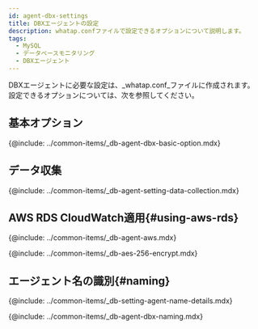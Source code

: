 ```yaml
---
id: agent-dbx-settings
title: DBXエージェントの設定
description: whatap.confファイルで設定できるオプションについて説明します。
tags:
  - MySQL
  - データベースモニタリング
  - DBXエージェント
---
```



DBXエージェントに必要な設定は、_whatap.conf_ファイルに作成されます。 設定できるオプションについては、次を参照してください。

## 基本オプション

{@include: ../common-items/_db-agent-dbx-basic-option.mdx}

## データ収集

{@include: ../common-items/_db-agent-setting-data-collection.mdx} 

## AWS RDS CloudWatch適用{#using-aws-rds}

<AWSRDSdesc name='db_mysql_counter' />

{@include: ../common-items/_db-agent-aws.mdx}  

<!-- AES 256 암호화 적용 -->

{@include: ../common-items/_db-aes-256-encrypt.mdx}  

## エージェント名の識別{#naming}

{@include: ../common-items/_db-setting-agent-name-details.mdx}

{@include: ../common-items/_db-agent-dbx-naming.mdx} 
